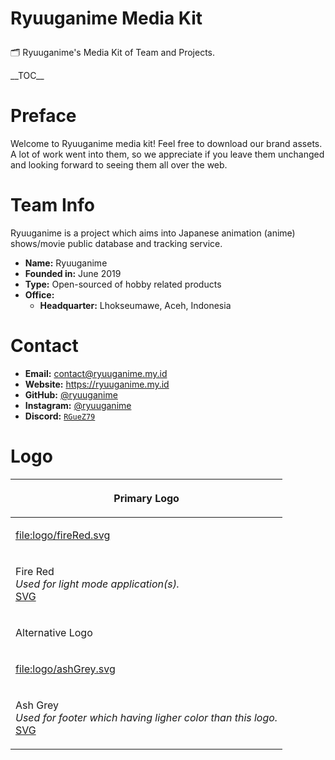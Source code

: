 <h1>Ryuuganime Media Kit</h1>
🗂 Ryuuganime's Media Kit of Team and Projects.

__TOC__

= Preface =
Welcome to Ryuuganime media kit! Feel free to download our brand assets. A lot of work went into them, so we appreciate if you leave them unchanged and looking forward to seeing them all over the web.

= Team Info =
Ryuuganime is a project which aims into Japanese animation (anime) shows/movie public database and tracking service. 
*'''Name:''' Ryuuganime
*'''Founded in:''' June 2019
*'''Type:''' Open-sourced of hobby related products
*'''Office:'''
**'''Headquarter:''' Lhokseumawe, Aceh, Indonesia

= Contact =
*'''Email:''' [mailto:contact@ryuuganime.my.id contact@ryuuganime.my.id]
*'''Website:''' [https://ryuuganime.my.id https://ryuuganime.my.id]
*'''GitHub:''' [https://github.com/ryuuganime @ryuuganime]
*'''Instagram:''' [https://instagram.com/ryuuganime @ryuuganime]
*'''Discord:''' [https://discord.gg/RGueZ79 <code>RGueZ79</code>]

= Logo =
{|class="wikitable"
!colspan="2"|Primary Logo
|-
![[file:logo/fireRed.svg]]
![[file:logo/chromiumSilver.svg]]
|-
|Fire Red<br/>
''Used for light mode application(s).''<br/>
[[logo/fireRed.svg|SVG]]
|Chromium Silver<br/>
''Used for dark mode application(s).''<br/>
[[logo/chromiumSilver.svg|SVG]]
|-
!colspan="2"|Alternative Logo
|-
![[file:logo/ashGrey.svg]]
![[file:logo/plainWhite.svg]]
|-
|Ash Grey<br/>
''Used for footer which having ligher color than this logo.''<br/>
[[logo/ashGrey.svg|SVG]]
|Plain White<br/>
''Used for colored backgound.''<br/>
[[logo/plainWhite.svg|SVG]]
|}